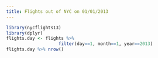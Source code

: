 ```yaml
---
title: Flights out of NYC on 01/01/2013
---
```


```r
library(nycflights13)
library(dplyr)
flights.day <- flights %>%
                    filter(day==1, month==1, year==2013)
flights.day %>% nrow()
```


